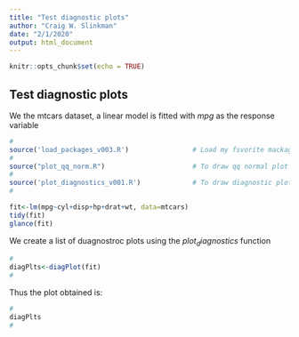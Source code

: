 ```yaml
---
title: "Test diagnostic plots"
author: "Craig W. Slinkman"
date: "2/1/2020"
output: html_document
---
```


```r
knitr::opts_chunk$set(echo = TRUE)
```

## Test diagnostic plots

We the mtcars dataset, a linear model is fitted with $mpg$ as the response variable 
```r
#
source('load_packages_v003.R')                # Load my fsvorite mackages .,..
#
source("plot_qq_norm.R")                      # To draw qq normal plot ...
#
source('plot_diagnostics_v001.R')             # To draw diagnostic plots ...
#
```


```r
fit<-lm(mpg~cyl+disp+hp+drat+wt, data=mtcars)
tidy(fit)
glance(fit)
```

We create a list of duagnostroc plots using the $plot_diagnostics$ function

```r
#
diagPlts<-diagPlot(fit)
#
```

Thus the plot obtained is:

```r
#
diagPlts
#
```

